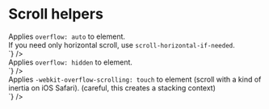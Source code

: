 
<Meta title={getTitle(__filename)} />

# Scroll helpers

<div class="flex flex-justify-space-between mb2 on-mobile-flex-column">
  <div class="w49 flex-align-self-center">
    Applies <code>overflow: auto</code> to element.<br />
    If you need only horizontal scroll, use <code>scroll-horizontal-if-needed</code>.
  </div>
  <div class="w49">
<Source
  language='html'
  dark
  format
  code={`
<div className="mod">
<div className="scroll-if-needed">
`}
/>
  </div>
</div>
<div class="flex flex-justify-space-between mb2 on-mobile-flex-column">
  <div class="w49 flex-align-self-center">
    Applies <code>overflow: hidden</code> to element.
  </div>
  <div class="w49">
<Source
  language='html'
  dark
  format
  code={`
<div className="mod--hidden">
<div className="no-scroll">
`}
/>
  </div>
</div>
<div class="flex flex-justify-space-between mb2 on-mobile-flex-column">
  <div class="w49 flex-align-self-center">
    Applies <code>-webkit-overflow-scrolling: touch</code> to element (scroll with a kind of inertia on iOS Safari). (careful, this creates a stacking context)
  </div>
  <div class="w49">
<Source
  language='html'
  dark
  format
  code={`
<div className="scroll-smooth-touch">
`}
/>

  </div>
</div>


